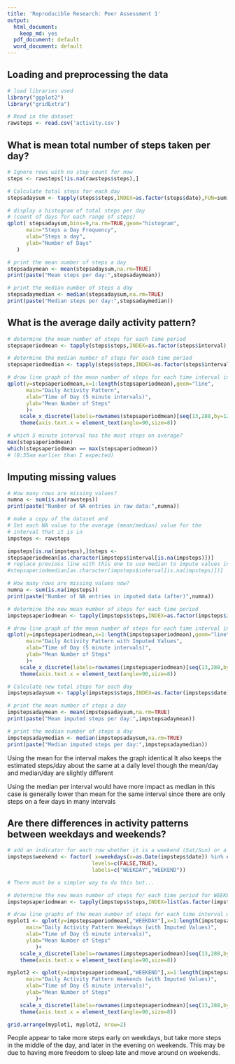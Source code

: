 ```yaml
---
title: 'Reproducible Research: Peer Assessment 1'
output:
  html_document:
    keep_md: yes
  pdf_document: default
  word_document: default
---
```



## Loading and preprocessing the data



```r
# load libraries used
library("ggplot2")
library("gridExtra")

# Read in the dataset
rawsteps <- read.csv('activity.csv')
```


## What is mean total number of steps taken per day?

```r
# Ignore rows with no step count for now
steps <- rawsteps[!is.na(rawsteps$steps),]

# Calculate total steps for each day
stepsadaysum <- tapply(steps$steps,INDEX=as.factor(steps$date),FUN=sum)

# display a histogram of total steps per day
# (count of days for each range of steps)
qplot( stepsadaysum,bins=9,na.rm=TRUE,geom="histogram",
      main="Steps a Day Frequency",
      xlab="Steps a day",
      ylab="Number of Days"
   )

# print the mean number of steps a day
stepsadaymean <- mean(stepsadaysum,na.rm=TRUE)
print(paste("Mean steps per day:",stepsadaymean))

# print the median number of steps a day
stepsadaymedian <- median(stepsadaysum,na.rm=TRUE)
print(paste("Median steps per day:",stepsadaymedian))
```



## What is the average daily activity pattern?

```r
# determine the mean number of steps for each time period
stepsaperiodmean <- tapply(steps$steps,INDEX=as.factor(steps$interval),FUN=mean)

# determine the median number of steps for each time period
stepsaperiodmedian <- tapply(steps$steps,INDEX=as.factor(steps$interval),FUN=median)

# draw line graph of the mean number of steps for each time interval in a day
qplot(y=stepsaperiodmean,x=1:length(stepsaperiodmean),geom="line",
      main="Daily Activity Pattern",
      xlab="Time of Day (5 minute intervals)",
      ylab="Mean Number of Steps"
      )+
    scale_x_discrete(labels=rownames(stepsaperiodmean)[seq(13,288,by=12)],breaks=seq(13,288,by=12)) + 
    theme(axis.text.x = element_text(angle=90,size=8))

# which 5 minute interval has the most steps on average?
max(stepsaperiodmean)
which(stepsaperiodmean == max(stepsaperiodmean))
# (8:35am earlier than I expected)

```

## Imputing missing values

```r
# How many rows are missing values?
numna <- sum(is.na(rawsteps))
print(paste("Number of NA entries in raw data:",numna))

# make a copy of the dataset and
# Set each NA value to the average (mean/median) value for the
# interval that it is in
impsteps <- rawsteps

impsteps[is.na(impsteps),]$steps <- 
stepsaperiodmean[as.character(impsteps$interval[is.na(impsteps)])]
# replace previous line with this one to use median to impute values instead 
#stepsaperiodmedian[as.character(impsteps$interval[is.na(impsteps)])]

# How many rows are missing values now?
numna <- sum(is.na(impsteps))
print(paste("Number of NA entries in imputed data (after)",numna))

# determine the new mean number of steps for each time period
impstepsaperiodmean <- tapply(impsteps$steps,INDEX=as.factor(impsteps$interval),FUN=mean)

# draw line graph of the mean number of steps for each time interval in a day
qplot(y=impstepsaperiodmean,x=1:length(impstepsaperiodmean),geom="line",
      main="Daily Activity Pattern with Imputed Values",
      xlab="Time of Day (5 minute intervals)",
      ylab="Mean Number of Steps"
      )+
    scale_x_discrete(labels=rownames(impstepsaperiodmean)[seq(13,288,by=12)],breaks=seq(13,288,by=12)) +  
    theme(axis.text.x = element_text(angle=90,size=8))

# Calculate new total steps for each day
impstepsadaysum <- tapply(impsteps$steps,INDEX=as.factor(impsteps$date),FUN=sum)

# print the mean number of steps a day
impstepsadaymean <- mean(impstepsadaysum,na.rm=TRUE)
print(paste("Mean imputed steps per day:",impstepsadaymean))

# print the median number of steps a day
impstepsadaymedian <- median(impstepsadaysum,na.rm=TRUE)
print(paste("Median imputed steps per day:",impstepsadaymedian))
```

Using the mean for the interval makes the graph identical
It also keeps the estimated steps/day about the same at a daily level
though the mean/day and median/day are slightly different

Using the median per interval would have more impact as 
median in this case is generally lower than mean for the same interval
since there are only steps on a few days in many intervals


## Are there differences in activity patterns between weekdays and weekends?

```r
# add an indicator for each row whether it is a weekend (Sat/Sun) or a weekday
impsteps$weekend <- factor( x=weekdays(x=as.Date(impsteps$date)) %in% c("Saturday","Sunday"),
                           levels=c(FALSE,TRUE),
                           labels=c("WEEKDAY","WEEKEND"))

# There must be a simpler way to do this but...

# determine the new mean number of steps for each time period for WEEKEND/WEEKDAY
impstepsaperiodmean <- tapply(impsteps$steps,INDEX=list(as.factor(impsteps$interval),impsteps$weekend),FUN=mean)

# draw line graphs of the mean number of steps for each time interval weekdays vs weekends
myplot1 <- qplot(y=impstepsaperiodmean[,"WEEKDAY"],x=1:length(impstepsaperiodmean[,"WEEKDAY"]),geom="line",
      main="Daily Activity Pattern Weekdays (with Imputed Values)",
      xlab="Time of Day (5 minute intervals)",
      ylab="Mean Number of Steps"
         )+
    scale_x_discrete(labels=rownames(impstepsaperiodmean)[seq(13,288,by=12)],breaks=seq(13,288,by=12)) + 
    theme(axis.text.x = element_text(angle=90,size=8))

myplot2 <- qplot(y=impstepsaperiodmean[,"WEEKEND"],x=1:length(impstepsaperiodmean[,"WEEKEND"]),geom="line",
      main="Daily Activity Pattern Weekends (with Imputed Values)",
      xlab="Time of Day (5 minute intervals)",
      ylab="Mean Number of Steps"
         )+
    scale_x_discrete(labels=rownames(impstepsaperiodmean)[seq(13,288,by=12)],breaks=seq(13,288,by=12)) + 
    theme(axis.text.x = element_text(angle=90,size=8))

grid.arrange(myplot1, myplot2, nrow=2)
```
People appear to take more steps early on weekdays, but take more steps in the middle of the day,
and later in the evening on weekends.  This may be due to having more freedom to sleep late
and move around on weekends.

